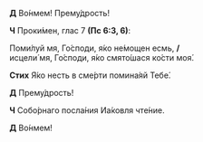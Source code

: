 **Д** Во́нмем! Прему́дрость!

**Ч** Проки́мен, глас 7 **(Пс 6:3, 6)**:

Поми́луй мя, Го́споди, я́ко не́мощен есмь, **/**  
исцели́ мя, Го́споди, я́ко смято́шася ко́сти моя́.

**Стих** Я́ко несть в сме́рти помина́яй Тебе́.

**Д** Прему́дрость!

**Ч** Собо́рнаго посла́ния Иа́ковля чте́ние.

**Д** Во́нмем!
